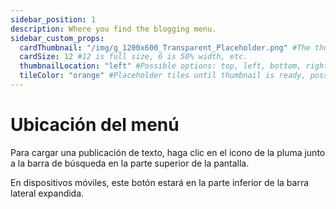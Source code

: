 ---
sidebar_position: 1
description: Where you find the blogging menu.
sidebar_custom_props:
  cardThumbnail: "/img/g_1200x600_Transparent_Placeholder.png" #The thumbnail on the category card.
  cardSize: 12 #12 is full size, 6 is 50% width, etc.
  thumbnailLocation: "left" #Possible options: top, left, bottom, right, none
  tileColor: "orange" #Placeholder tiles until thumbnail is ready, possible options: blue, cream, darkpurple, lightpurple, mauve, orange, pink, none
---

# Ubicación del menú

Para cargar una publicación de texto, haga clic en el icono de la pluma junto a la barra de búsqueda en la parte superior de la pantalla.

En dispositivos móviles, este botón estará en la parte inferior de la barra lateral expandida.
